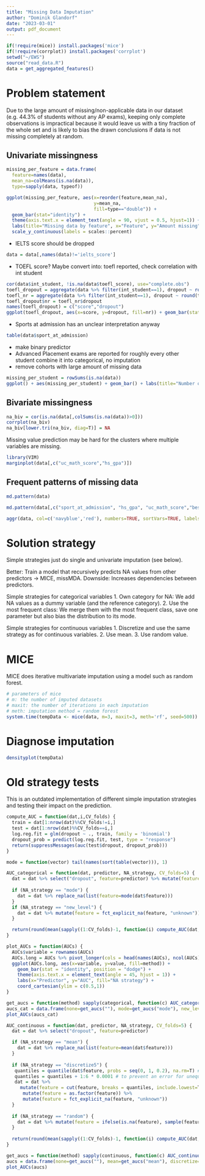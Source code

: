 ```yaml
---
title: "Missing Data Imputation"
author: "Dominik Glandorf"
date: "2023-03-01"
output: pdf_document
---
```


```r
if(!require(mice)) install.packages('mice')
if(!require(corrplot)) install.packages('corrplot')
setwd("~/EWS")
source("read_data.R")
data = get_aggregated_features()
```

# Problem statement
Due to the large amount of missing/non-applicable data in our dataset (e.g. 44.3% of students without any AP exams), keeping only complete observations is impractical because it would leave us with a tiny fraction of the whole set and is likely to bias the drawn conclusions if data is not missing completely at random.

## Univariate missingness
```r
missing_per_feature = data.frame(
  feature=names(data),
  mean_na=colMeans(is.na(data)),
  type=sapply(data, typeof))

ggplot(missing_per_feature, aes(x=reorder(feature,mean_na),
                                y=mean_na,
                                fill=type=="double")) +
  geom_bar(stat="identity") +
  theme(axis.text.x = element_text(angle = 90, vjust = 0.5, hjust=1)) +
  labs(title="Missing data by feature", x="Feature", y="Amount missing", fill="Continuous") +
  scale_y_continuous(labels = scales::percent)
```
- IELTS score should be dropped
```r
data = data[,names(data)!='ielts_score']
```
- TOEFL score? Maybe convert into: toefl reported, check correlation with int student
```r
cor(data$int_student, !is.na(data$toefl_score), use="complete.obs")
toefl_dropout = aggregate(data %>% filter(int_student==1), dropout ~ round(toefl_score/5), FUN=mean)
toefl_nr = aggregate(data %>% filter(int_student==1), dropout ~ round(toefl_score/5), FUN=length)
toefl_dropout$nr = toefl_nr$dropout
names(toefl_dropout) = c("score","dropout")
ggplot(toefl_dropout, aes(x=score, y=dropout, fill=nr)) + geom_bar(stat="identity")
```

- Sports at admission has an unclear interpretation anyway
```r
table(data$sport_at_admission)
```
- make binary predictor
- Advanced Placement exams are reported for roughly every other student
  combine it into categorical, no imputation
- remove cohorts with large amount of missing data

```r
missing_per_student = rowSums(is.na(data))
ggplot() + aes(missing_per_student) + geom_bar() + labs(title="Number of missing features per student", x="", y="")
```


## Bivariate missingness
```r
na_biv = cor(is.na(data[,colSums(is.na(data))>0]))
corrplot(na_biv)
na_biv[lower.tri(na_biv, diag=T)] = NA
```
Missing value prediction may be hard for the clusters where multiple variables are missing.

```r
library(VIM)
marginplot(data[,c("uc_math_score","hs_gpa")])
```


## Frequent patterns of missing data
```r
md.pattern(data)
```

```r
md.pattern(data[,c("sport_at_admission", "hs_gpa", "uc_math_score","best_ap")], rotate.names = T)
```

```r
aggr(data, col=c('navyblue','red'), numbers=TRUE, sortVars=TRUE, labels=names(data), cex.axis=.7, gap=3, ylab=c("Histogram of missing data","Pattern"))
```

# Solution strategy
Simple strategies just do single and univariate imputation (see below).

Better: Train a model that recursively predicts NA values from other predictors -> MICE, missMDA. Downside: Increases dependencies between predictors.

Simple strategies for categorical variables
1. Own category for NA: We add NA values as a dummy variable (and the reference category).
2. Use the most frequent class: We merge them with the most frequent class, save one parameter but also bias the distribution to its mode.

Simple strategies for continuous variables
1. Discretize and use the same strategy as for continuous variables.
2. Use mean.
3. Use random value.

# MICE
MICE does iterative multivariate imputation using a model such as random forest.
```r
# parameters of mice
# m: the number of imputed datasets
# maxit: the number of iterations in each imputation
# meth: imputation method = random forest
system.time(tempData <- mice(data, m=3, maxit=3, meth='rf', seed=500))
```
# Diagnose imputation
```r
densityplot(tempData)
```

# Old strategy tests
This is an outdated implementation of different simple imputation strategies and testing their impact on the prediction.

```r
compute_AUC = function(dat,i,CV_folds) {
  train = dat[1:nrow(dat)%%CV_folds!=i,]
  test = dat[1:nrow(dat)%%CV_folds==i,]
  log.reg.fit = glm(dropout ~ ., train, family = 'binomial')
  dropout_prob = predict(log.reg.fit, test, type = "response")
  return(suppressMessages(auc(test$dropout, dropout_prob)))
}

mode = function(vector) tail(names(sort(table(vector))), 1)

AUC_categorical = function(dat, predictor, NA_strategy, CV_folds=5) {
  dat = dat %>% select("dropout", feature=predictor) %>% mutate(feature=as.factor(feature))
  
  if (NA_strategy == "mode") {
    dat = dat %>% replace_na(list(feature=mode(dat$feature)))
  }
  if (NA_strategy == "new_level") {
    dat = dat %>% mutate(feature = fct_explicit_na(feature, "unknown"))
  }

  return(round(mean(sapply((1:CV_folds)-1, function(i) compute_AUC(dat,i,CV_folds))),3))
}

plot_AUCs = function(AUCs) {
  AUCs$variable = rownames(AUCs)
  AUCs.long = AUCs %>% pivot_longer(cols = head(names(AUCs), ncol(AUCs)-1), names_to="method", values_to="value")
  ggplot(AUCs.long, aes(x=variable, y=value, fill=method)) +
    geom_bar(stat = "identity", position = "dodge") +
    theme(axis.text.x = element_text(angle = 45, hjust = 1)) +
    labs(x="Predictor", y="AUC", fill="NA strategy") +
    coord_cartesian(ylim = c(0.5,1))
}
```

```r
get_aucs = function(method) sapply(categorical, function(c) AUC_categorical(students, c, method))
aucs_cat = data.frame(none=get_aucs(""), mode=get_aucs("mode"), new_level=get_aucs("new_level"))
plot_AUCs(aucs_cat)
```

```r
AUC_continuous = function(dat, predictor, NA_strategy, CV_folds=5) {
  dat = dat %>% select("dropout", feature=predictor)

  if (NA_strategy == "mean") {
    dat = dat %>% replace_na(list(feature=mean(dat$feature)))
  }
  
  if (NA_strategy == "discretize5") {
   quantiles = quantile(dat$feature, probs = seq(0, 1, 0.2), na.rm=T) # 5 equally sized quantiles
   quantiles = quantiles + 1:6 * 0.0001 # to prevent an error for unequally distr variables
   dat = dat %>% 
     mutate(feature = cut(feature, breaks = quantiles, include.lowest=T, labels=F)) %>%
      mutate(feature = as.factor(feature)) %>%
      mutate(feature = fct_explicit_na(feature, "unknown"))
  }
  
  if (NA_strategy == "random") {
    dat = dat %>% mutate(feature = ifelse(is.na(feature), sample(feature[!is.na(feature)], 1), feature))
  }
  
  return(round(mean(sapply((1:CV_folds)-1, function(i) compute_AUC(dat,i,CV_folds))),3))
}

get_aucs = function(method) sapply(continuous, function(c) AUC_continuous(students, c, method))
aucs = data.frame(none=get_aucs(""), mean=get_aucs("mean"), discretize=get_aucs("discretize5"), random=get_aucs("random"))
plot_AUCs(aucs)
```

